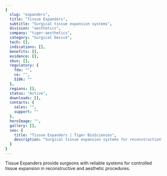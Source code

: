 ```yaml
---
{
  slug: "expanders",
  title: "Tissue Expanders",
  subtitle: "Surgical tissue expansion systems",
  division: "aesthetics",
  company: "tiger-aesthetics",
  category: "Surgical Device",
  tech: [],
  indications: [],
  benefits: [],
  evidence: [],
  skus: [],
  regulatory: {
    fda: "",
    ce: "",
    510k: ""
  },
  regions: [],
  status: "Active",
  downloads: [],
  contacts: {
    sales: "",
    support: ""
  },
  heroImage: "",
  gallery: [],
  seo: {
    title: "Tissue Expanders | Tiger BioSciences",
    description: "Surgical tissue expansion systems for reconstruction"
  }
}
---
```

Tissue Expanders provide surgeons with reliable systems for controlled tissue expansion in reconstructive and aesthetic procedures.
